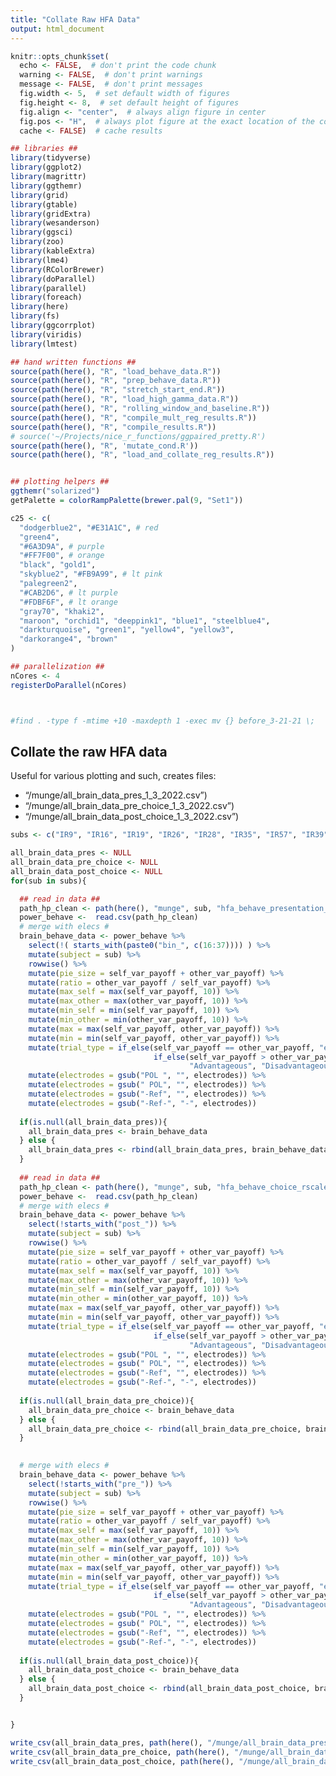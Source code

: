 ```yaml
---
title: "Collate Raw HFA Data"
output: html_document
---
```



```r
knitr::opts_chunk$set(
  echo <- FALSE,  # don't print the code chunk
  warning <- FALSE,  # don't print warnings
  message <- FALSE,  # don't print messages
  fig.width <- 5,  # set default width of figures
  fig.height <- 8,  # set default height of figures
  fig.align <- "center",  # always align figure in center
  fig.pos <- "H",  # always plot figure at the exact location of the code chunk
  cache <- FALSE)  # cache results

## libraries ##
library(tidyverse)
library(ggplot2)
library(magrittr)
library(ggthemr)
library(grid)
library(gtable)
library(gridExtra)
library(wesanderson)
library(ggsci)
library(zoo)
library(kableExtra)
library(lme4)
library(RColorBrewer)
library(doParallel)
library(parallel)
library(foreach)
library(here)
library(fs)
library(ggcorrplot)
library(viridis)
library(lmtest)

## hand written functions ##
source(path(here(), "R", "load_behave_data.R"))
source(path(here(), "R", "prep_behave_data.R"))
source(path(here(), "R", "stretch_start_end.R"))
source(path(here(), "R", "load_high_gamma_data.R"))
source(path(here(), "R", "rolling_window_and_baseline.R"))
source(path(here(), "R", "compile_mult_reg_results.R"))
source(path(here(), "R", "compile_results.R"))
# source('~/Projects/nice_r_functions/ggpaired_pretty.R')
source(path(here(), "R", 'mutate_cond.R'))
source(path(here(), "R", "load_and_collate_reg_results.R"))


## plotting helpers ##
ggthemr("solarized")
getPalette = colorRampPalette(brewer.pal(9, "Set1"))

c25 <- c(
  "dodgerblue2", "#E31A1C", # red
  "green4",
  "#6A3D9A", # purple
  "#FF7F00", # orange
  "black", "gold1",
  "skyblue2", "#FB9A99", # lt pink
  "palegreen2",
  "#CAB2D6", # lt purple
  "#FDBF6F", # lt orange
  "gray70", "khaki2",
  "maroon", "orchid1", "deeppink1", "blue1", "steelblue4",
  "darkturquoise", "green1", "yellow4", "yellow3",
  "darkorange4", "brown"
)

## parallelization ##
nCores <- 4
registerDoParallel(nCores)



#find . -type f -mtime +10 -maxdepth 1 -exec mv {} before_3-21-21 \;
```


## Collate the raw HFA data

Useful for various plotting and such, creates files:

* "/munge/all_brain_data_pres_1_3_2022.csv")
* "/munge/all_brain_data_pre_choice_1_3_2022.csv")
* "/munge/all_brain_data_post_choice_1_3_2022.csv")


```r

subs <- c("IR9", "IR16", "IR19", "IR26", "IR28", "IR35", "IR57", "IR39", "GP51", "DA9", "ST40")

all_brain_data_pres <- NULL
all_brain_data_pre_choice <- NULL
all_brain_data_post_choice <- NULL
for(sub in subs){

  ## read in data ##
  path_hp_clean <- path(here(), "munge", sub, "hfa_behave_presentation_rscaler_2575_200.csv")
  power_behave <-  read.csv(path_hp_clean)
  # merge with elecs #
  brain_behave_data <- power_behave %>%
    select(!( starts_with(paste0("bin_", c(16:37)))) ) %>%
    mutate(subject = sub) %>%
    rowwise() %>%
    mutate(pie_size = self_var_payoff + other_var_payoff) %>%
    mutate(ratio = other_var_payoff / self_var_payoff) %>%
    mutate(max_self = max(self_var_payoff, 10)) %>%
    mutate(max_other = max(other_var_payoff, 10)) %>%
    mutate(min_self = min(self_var_payoff, 10)) %>%
    mutate(min_other = min(other_var_payoff, 10)) %>%
    mutate(max = max(self_var_payoff, other_var_payoff)) %>%
    mutate(min = min(self_var_payoff, other_var_payoff)) %>%
    mutate(trial_type = if_else(self_var_payoff == other_var_payoff, "equality",
                                if_else(self_var_payoff > other_var_payoff,
                                        "Advantageous", "Disadvantageous"))) %>%
    mutate(electrodes = gsub("POL ", "", electrodes)) %>%
    mutate(electrodes = gsub(" POL", "", electrodes)) %>%
    mutate(electrodes = gsub("-Ref", "", electrodes)) %>%
    mutate(electrodes = gsub("-Ref-", "-", electrodes))
  
  if(is.null(all_brain_data_pres)){
    all_brain_data_pres <- brain_behave_data
  } else {
    all_brain_data_pres <- rbind(all_brain_data_pres, brain_behave_data)
  }
  
  ## read in data ##
  path_hp_clean <- path(here(), "munge", sub, "hfa_behave_choice_rscaler_2575_200.csv")
  power_behave <-  read.csv(path_hp_clean)
  # merge with elecs #
  brain_behave_data <- power_behave %>%
    select(!starts_with("post_")) %>%
    mutate(subject = sub) %>%
    rowwise() %>%
    mutate(pie_size = self_var_payoff + other_var_payoff) %>%
    mutate(ratio = other_var_payoff / self_var_payoff) %>%
    mutate(max_self = max(self_var_payoff, 10)) %>%
    mutate(max_other = max(other_var_payoff, 10)) %>%
    mutate(min_self = min(self_var_payoff, 10)) %>%
    mutate(min_other = min(other_var_payoff, 10)) %>%
    mutate(max = max(self_var_payoff, other_var_payoff)) %>%
    mutate(min = min(self_var_payoff, other_var_payoff)) %>%
    mutate(trial_type = if_else(self_var_payoff == other_var_payoff, "equality",
                                if_else(self_var_payoff > other_var_payoff,
                                        "Advantageous", "Disadvantageous"))) %>%
    mutate(electrodes = gsub("POL ", "", electrodes)) %>%
    mutate(electrodes = gsub(" POL", "", electrodes)) %>%
    mutate(electrodes = gsub("-Ref", "", electrodes)) %>%
    mutate(electrodes = gsub("-Ref-", "-", electrodes))
  
  if(is.null(all_brain_data_pre_choice)){
    all_brain_data_pre_choice <- brain_behave_data
  } else {
    all_brain_data_pre_choice <- rbind(all_brain_data_pre_choice, brain_behave_data)
  }
  

  # merge with elecs #
  brain_behave_data <- power_behave %>%
    select(!starts_with("pre_")) %>%
    mutate(subject = sub) %>%
    rowwise() %>%
    mutate(pie_size = self_var_payoff + other_var_payoff) %>%
    mutate(ratio = other_var_payoff / self_var_payoff) %>%
    mutate(max_self = max(self_var_payoff, 10)) %>%
    mutate(max_other = max(other_var_payoff, 10)) %>%
    mutate(min_self = min(self_var_payoff, 10)) %>%
    mutate(min_other = min(other_var_payoff, 10)) %>%
    mutate(max = max(self_var_payoff, other_var_payoff)) %>%
    mutate(min = min(self_var_payoff, other_var_payoff)) %>%
    mutate(trial_type = if_else(self_var_payoff == other_var_payoff, "equality",
                                if_else(self_var_payoff > other_var_payoff,
                                        "Advantageous", "Disadvantageous"))) %>%
    mutate(electrodes = gsub("POL ", "", electrodes)) %>%
    mutate(electrodes = gsub(" POL", "", electrodes)) %>%
    mutate(electrodes = gsub("-Ref", "", electrodes)) %>%
    mutate(electrodes = gsub("-Ref-", "-", electrodes))
  
  if(is.null(all_brain_data_post_choice)){
    all_brain_data_post_choice <- brain_behave_data
  } else {
    all_brain_data_post_choice <- rbind(all_brain_data_post_choice, brain_behave_data)
  }


}

write_csv(all_brain_data_pres, path(here(), "/munge/all_brain_data_pres_1_3_2022.csv"))
write_csv(all_brain_data_pre_choice, path(here(), "/munge/all_brain_data_pre_choice_1_3_2022.csv"))
write_csv(all_brain_data_post_choice, path(here(), "/munge/all_brain_data_post_choice_1_3_2022.csv"))

```